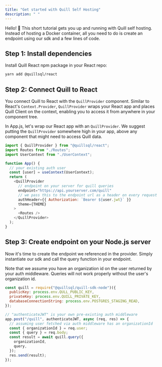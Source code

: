 ```yaml
---
title: "Get started with Quill Self Hosting"
description: " "
---
```


Hello! 👋 This short tutorial gets you up and running with Quill self hosting. Instead of hosting a Docker container, all you need to do is create an endpoint using our sdk and a few lines of code.

## Step 1: Install dependencies

Install Quill React npm package in your React repo:

```bash
yarn add @quillsql/react
```

## Step 2: Connect Quill to React

You connect Quill to React with the `QuillProvider` component. Similar to React's `Context.Provider`, `QuillProvider` wraps your React app and places Quill Client on the context, enabling you to access it from anywhere in your component tree.

In App.js, let's wrap our React app with an `QuillProvider`. We suggest putting the `QuillProvider` somewhere high in your app, above any component that might need to access Quill data.

```js App.js
import { QuillProvider } from "@quillsql/react";
import Routes from "./Routes";
import UserContext from "./UserContext";

function App() {
  // your existing auth user
  const [user] = useContext(UserContext);
  return (
    <QuillProvider
      // endpoint on your server for quill queries
      endpoint="https://api.yourserver.com/quill"
      // we pass this to the endpoint url as a header on every request
      authHeader={{ Authorization: `Bearer ${user.jwt}` }}
      theme={THEME}
    >
      <Routes />
    </QuillProvider>
  );
}
```

## Step 3: Create endpoint on your Node.js server

Now it's time to create the endpoint we referenced in the provider. Simply instantiate our sdk and call the query function in your endpoint.

Note that we assume you have an organization id on the user returned by your auth middleware. Queries will not work properly without the user's organization id.

<Card>

```js server.js
const quill = require("@quillsql/quill-sdk-node")({
  publicKey: process.env.QULL_PUBLIC_KEY,
  privateKey: process.env.QUILL_PRIVATE_KEY,
  databaseConnectionString: process.env.POSTGRES_STAGING_READ,
});

// "authenticateJWT" is your own pre-existing auth middleware
app.post("/quill", authenticateJWT, async (req, res) => {
  // assuming user fetched via auth middleware has an organizationId
  const { organizationId } = req.user;
  const { query } = req.body;
  const result = await quill.query({
    organizationId,
    query,
  });
  res.send(result);
});
```

</Card>
